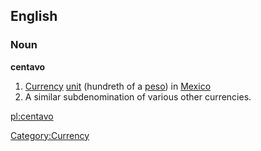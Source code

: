 ==English==
===Noun===
{{wikipedia}}

'''centavo'''
# [[Currency]] [[unit]] (hundreth of a [[peso]]) in [[Mexico]]
# A similar subdenomination of various other currencies.

[[Category:Currency]]
[[pl:centavo]]